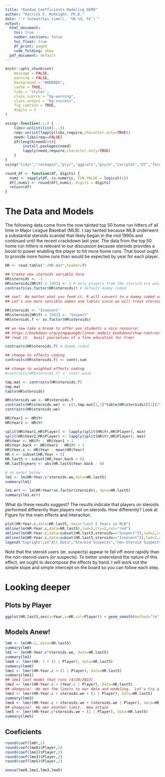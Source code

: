 ```yaml
---
title: "Random Coefficients Modeling DEMO"
author: "Patrick E. McKnight, Ph.D."
date: "`r format(Sys.time(), '%B %d, %Y')`"
output:
  html_document:
    toc: true
    number_sections: false
    toc_float: true
    df_print: paged
    code_folding: show
  pdf_document: default
---
```


```r
knitr::opts_chunk$set(
	message = FALSE,
	warning = FALSE,
	background = "#ADD8E6",
	cache = TRUE,
	tidy = 'styler',
	class.source = "bg-warning",
	class.output = "bg-success",
	fig_caption = TRUE,
	digits = 3
)
```

```r
using<-function(...) {
    libs<-unlist(list(...))
    req<-unlist(lapply(libs,require,character.only=TRUE))
    need<-libs[req==FALSE]
    if(length(need)>0){ 
        install.packages(need)
        lapply(need,require,character.only=TRUE)
    }
}
using("tidyr","reshape2","plyr","ggplot2","psych","corrplot","DT","formatR","ggExtra","car","lavaan","dagitty","lavaanPlot","lme4","lmerTest")

round_df <- function(df, digits) {
  nums <- vapply(df, is.numeric, FUN.VALUE = logical(1))
  df[,nums] <- round(df[,nums], digits = digits)
  return(df)
}
```

# The Data and Models

The following data come from the now tainted top 50 home run hitters
of all time in Major League Baseball (MLB).  I say tainted because MLB
underwent a substantial steroids scandal that likely began in the mid
1990s and continued until the recent crackdown last year.  The data
from the top 50 home run hitters is relevant to our discussion because
steroids provides a boost to power enabling the player to hit more
home runs.  That boost ought to provide more home runs than would be
expected by year for each player.  


```r
HR <- read.table("./HR.dat",header=T)

## Create new steroids variable here
HR$steroids <- -1
HR$steroids[HR$Yr > 1993] <- 1 # only players from the steroid era would likely be on the juice
contrasts(as.factor(HR$steroids)) # default dummy coded

## see?  No matter what you feed it, R will convert to a dummy coded variable
## Let's use more sensible names and lables since we will treat steroids as a factor

HR$steroids <- "Innocent"
HR$steroids[HR$Yr > 1993] <- "Suspect"
HR$steroids.f <- as.factor(HR$steroids)

## we now take a break to offer you students a nice resource:
## https://bookdown.org/pingapang9/linear_models_bookdown/chap-contrasts.html
## read it.  Avail yourselves of a fine education for free!

contrasts(HR$steroids.f) # dummy coded

## change to effects coding
contrasts(HR$steroids.f) <- contr.sum

## change to weighted effects coding
#contrasts(HR$steroids.f) <- contr.wsum

tmp.mat <- contrasts(HR$steroids.f)
tmp.mat
table(HR$steroids)

HR$steroids.we <- HR$steroids.f
contrasts(HR$steroids.we) <- c(1,tmp.mat[2,1]*table(HR$steroids)[[1]]/table(HR$steroids)[[2]])
contrasts(HR$steroids.we)

HR$Year1 <- HR$Yr
HR$Year2 <- HR$Yr

split(HR$Year1,HR$Player) <- lapply(split(HR$Yr,HR$Player), min)
split(HR$Year2,HR$Player) <- lapply(split(HR$Yr,HR$Player), max)
HR$Year <- HR$Yr - HR$Year1 + 1
HR$Year.back <- HR$Year2 - HR$Yr + 1
HR$Year.c <- HR$Year - mean(HR$Year)
HR.4 <- subset(HR,Year < 5)
HR.last5 <- subset(HR,Year.back < 6)
HR.last5$years <- abs(HR.last5$Year.back - 6)
```


```r
# ns model below
lm1 <- lm(HR~Year.c*steroids.we,data=HR.last5)
summary(lm1)

lm1.err <- lm(HR~Year*as.factor(steroids), data=HR.last5)
summary(lm1.err)
```
  
What do these results suggest?  The results indicate that players on
steroids performed differently than players not on steroids.  How
differently?  Look at Figure for the main effects and
interaction.

```r
plot(HR~Year.c,data=HR.last5, main="Last 5 Years in MLB")
abline(lm(HR~Year.c,data=HR.last5),lwd=2,lty=2,col="red")
abline(lm(HR~Year.c,data=subset(HR.last5,steroids=="Suspect")),lwd=2,col="blue")
abline(lm(HR~Year.c,data=subset(HR.last5,steroids=="Innocent")),lwd=2,col="green")
legend("topright",c("All Data","Steroid Suspects","non-Steroid Suspects"),lty=c(2,1,1),lwd=2,col=c("red","blue","green"))
```

Note that the steroid users (er, suspects) appear to fall off more rapidly than the
non-steroid users (or suspects).  To better understand the
nature of this effect, we ought to decompose the effects by hand.  I
will work out the simple slope and simple intercept on the board so
you can follow each step.

# Looking deeper

## Plots by Player

```r
ggplot(HR.last5,aes(x=Year,y=HR,col=Player)) + geom_smooth(method="lm",formula=y~x,se=F) + ylim(0,78) + theme(legend.position="none")
```

## Models Anew!

```r
lm0 <- lm(HR~1, data=HR.last5)
summary(lm0)
lm1 <- lm(HR~Year.c*steroids.we, data=HR.last5)
summary(lm1)
lme0 <- lmer(HR~ 1 + (1 | Player), data=HR.last5)
summary(lme0)
lme1 <- lmer(HR~Year.c + (1 | Player), data=HR.last5)
summary(lme1)
## lme1 last model that runs (4/20/2023)
lme2 <- lmer(HR~Year.c + (Year.c | Player), data=HR.last5)
## whoopsie!  We met the limits to our data and modeling.  Let's try a different attack
lme3 <- lmer(HR~Year.c + steroids.we + (1 | Player), data=HR.last5)
summary(lme3)
lme4 <- lmer(HR~Year.c + steroids.we + (steroids.we | Player), data=HR.last5)
## whoopsie!  We met another limit.  New attack
lme5 <- lmer(HR~Year.c*steroids.we + (1 | Player), data=HR.last5)
summary(lme5)
```

## Coeficients

```r
round(coef(lm0),2)
round(coef(lme0)$Player,2)
round(coef(lme1)$Player,2)
round(coef(lme3)$Player,2)
round(coef(lme5)$Player,2)
```


```r
anova(lme0,lme1,lme3,lme5)
```

